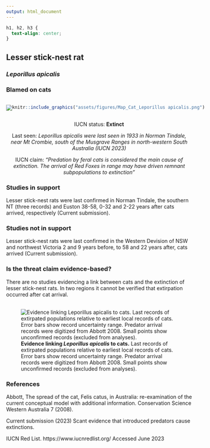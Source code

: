 ```yaml
---
output: html_document
---
```

```css
h1, h2, h3 {
  text-align: center;
}
```

## **Lesser stick-nest rat**
### *Leporillus apicalis*
### Blamed on cats

:::: {style="display: flex;"}

::: {}

[![](assets/photos/Leporillus apicalis.png)](https://www.inaturalist.org/photos/136751?size=original)

:::

::: {}

:::

::: {}
  ```r
  knitr::include_graphics("assets/figures/Map_Cat_Leporillus apicalis.png")
  ```
:::

::::

<center>
IUCN status: **Extinct**

Last seen: *Leporillus apicalis were last seen in 1933 in Norman Tindale, near Mt Crombie, south of the Musgrave Ranges in north-western South Australia (IUCN 2023)*

IUCN claim: *"Predation by feral cats is considered the main cause of extinction. The arrival of Red Foxes in range may have driven remnant subpopulations to extinction"*

</center>


### Studies in support

Lesser stick-nest rats were last confirmed in Norman Tindale, the southern NT (three records) and Euston 38-58, 0-32 and 2-22 years after cats arrived, respectively (Current submission).

### Studies not in support

Lesser stick-nest rats were last confirmed in the Western Devision of NSW and northwest Victoria 2 and 9 years before, to 58 and 22 years after, cats arrived (Current submission).

### Is the threat claim evidence-based?

There are no studies evidencing a link between cats and the extinction of lesser stick-nest rats. In two regions it cannot be verified that extirpation occurred after cat arrival.
<br>
<br>

![**Evidence linking *Leporillus apicalis* to cats.** Last records of extirpated populations relative to earliest local records of cats. Error bars show record uncertainty range. Predator arrival records were digitized from Abbott 2008. Small points show unconfirmed records (excluded from analyses).](assets/figures/Main_Evidence_Cat_Leporillus apicalis.png)

### References



Abbott, The spread of the cat, Felis catus, in Australia: re-examination of the current conceptual model with additional information. Conservation Science Western Australia 7 (2008).

Current submission (2023) Scant evidence that introduced predators cause extinctions.

IUCN Red List. https://www.iucnredlist.org/ Accessed June 2023

